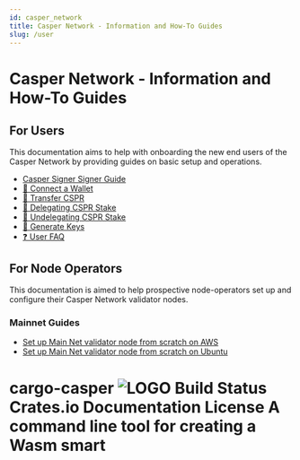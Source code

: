 ```yaml
---
id: casper_network
title: Casper Network - Information and How-To Guides
slug: /user
---
```


# Casper Network - Information and How-To Guides

## For Users

This documentation aims to help with onboarding the new end users of the Casper Network by providing guides on basic setup and operations.

-   [Casper Signer Signer Guide](signer.mdx)
-   [👛 Connect a Wallet](wallet.mdx)
-   [💸 Transfer CSPR](wallet.mdx)
-   [🥩 Delegating CSPR Stake](wallet.mdx)
-   [🥙 Undelegating CSPR Stake](wallet.mdx)
-   [🔑 Generate Keys](wallet.mdx)
-   [❓ User FAQ](wallet.mdx)

## For Node Operators

This documentation is aimed to help prospective node-operators set up and configure their Casper Network validator nodes.

### Mainnet Guides

-   [Set up Main Net validator node from scratch on AWS](https://docs.cspr.community/docs/aws/setup-mainnet-validator-from-scratch.md)
-   [Set up Main Net validator node from scratch on Ubuntu](https://docs.cspr.community/docs/ubuntu/setup-mainnet-validator-from-scratch.md)

# cargo-casper ![LOGO](https://casper.network/) Build Status Crates.io Documentation License A command line tool for creating a Wasm smart
